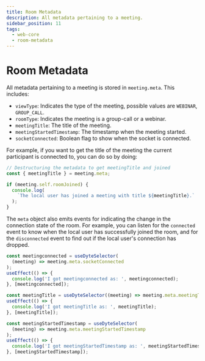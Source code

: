 ```yaml
---
title: Room Metadata
description: All metadata pertaining to a meeting.
sidebar_position: 11
tags:
  - web-core
  - room-metadata
---
```


# Room Metadata

All metadata pertaining to a meeting is stored in `meeting.meta`. This includes:

- `viewType`: Indicates the type of the meeting, possible values are `WEBINAR`,
  `GROUP_CALL`.
- `roomType`: Indicates the meeting is a group-call or a webinar.
- `meetingTitle`: The title of the meeting.
- `meetingStartedTimestamp`: The timestamp when the meeting started.
- `socketConnected`: Boolean flag to show when the socket is connected.

For example, if you want to get the title of the meeting the current participant
is connected to, you can do so by doing:

```ts
// Destructuring the metadata to get meetingTitle and joined
const { meetingTitle } = meeting.meta;

if (meeting.self.roomJoined) {
  console.log(
    `The local user has joined a meeting with title ${meetingTitle}.`
  );
}
```

The `meta` object also emits events for indicating the change in the connection
state of the room. For example, you can listen for the `connected` event to know
when the local user has successfully joined the room, and for the `disconnected`
event to find out if the local user's connection has dropped.

```ts
const meetingconnected = useDyteSelector(
  (meeting) => meeting.meta.socketConnected
);
useEffect(() => {
  console.log('I got meetingconnected as: ', meetingconnected);
}, [meetingconnected]);

const meetingTitle = useDyteSelector((meeting) => meeting.meta.meetingTitle);
useEffect(() => {
  console.log('I got meetingTitle as: ', meetingTitle);
}, [meetingTitle]);

const meetingStartedTimestamp = useDyteSelector(
  (meeting) => meeting.meta.meetingStartedTimestamp
);
useEffect(() => {
  console.log('I got meetingStartedTimestamp as: ', meetingStartedTimestamp);
}, [meetingStartedTimestamp]);
```

<head>
  <title>React Web Core Room Metadata</title>
</head>
